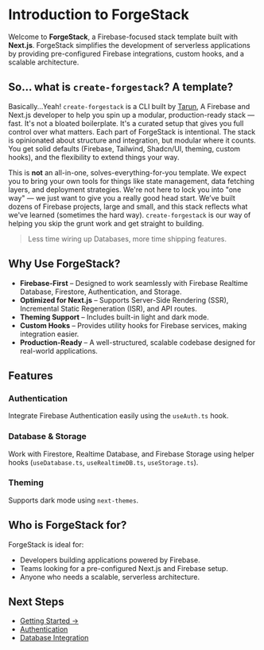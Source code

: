 # Introduction to ForgeStack  

Welcome to **ForgeStack**, a Firebase-focused stack template built with **Next.js**. ForgeStack simplifies the development of serverless applications by providing pre-configured Firebase integrations, custom hooks, and a scalable architecture. 

## So... what is `create-forgestack`? A template?

Basically...Yeah!  `create-forgestack` is a CLI built by [Tarun](https://tmonga2208.vercel.app/), A Firebase and Next.js developer to help you spin up a modular, production-ready stack — fast. It's not a bloated boilerplate. It's a curated setup that gives you full control over what matters.
Each part of ForgeStack is intentional. The stack is opinionated about structure and integration, but modular where it counts. You get solid defaults (Firebase, Tailwind, Shadcn/UI, theming, custom hooks), and the flexibility to extend things your way.

This is **not** an all-in-one, solves-everything-for-you template. We expect you to bring your own tools for things like state management, data fetching layers, and deployment strategies. We're not here to lock you into "one way" — we just want to give you a really good head start.
We’ve built dozens of Firebase projects, large and small, and this stack reflects what we've learned (sometimes the hard way). `create-forgestack` is our way of helping you skip the grunt work and get straight to building.
> Less time wiring up Databases, more time shipping features.


## Why Use ForgeStack?  

- **Firebase-First** – Designed to work seamlessly with Firebase Realtime Database, Firestore, Authentication, and Storage.  
- **Optimized for Next.js** – Supports Server-Side Rendering (SSR), Incremental Static Regeneration (ISR), and API routes.  
- **Theming Support** – Includes built-in light and dark mode.  
- **Custom Hooks** – Provides utility hooks for Firebase services, making integration easier.  
- **Production-Ready** – A well-structured, scalable codebase designed for real-world applications.  

## Features  

### Authentication  
Integrate Firebase Authentication easily using the `useAuth.ts` hook.  

### Database & Storage  
Work with Firestore, Realtime Database, and Firebase Storage using helper hooks (`useDatabase.ts`, `useRealtimeDB.ts`, `useStorage.ts`).  

### Theming  
Supports dark mode using `next-themes`.  

## Who is ForgeStack for?  
ForgeStack is ideal for:  
- Developers building applications powered by Firebase.  
- Teams looking for a pre-configured Next.js and Firebase setup.  
- Anyone who needs a scalable, serverless architecture.  

## Next Steps  
- [Getting Started →](./getting-started)  
- [Authentication](./authentication)  
- [Database Integration](./database)  
